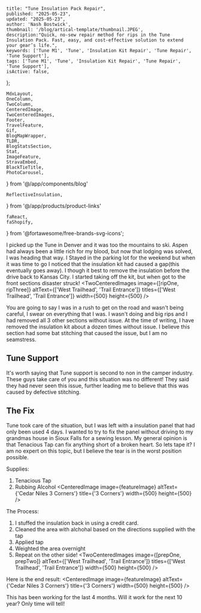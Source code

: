 
    title: "Tune Insulation Pack Repair",
    published: "2025-05-23",
    updated: "2025-05-23",
    author: 'Nash Bostwick',
    thumbnail: '/blog/artical-template/thumbnail.JPEG',
    description:"Quick, no-sew repair method for rips in the Tune Insulation Pack. Fast, easy, and cost-effective solution to extend your gear’s life.",
    keywords: ['Tune M1', 'Tune', 'Insulation Kit Repair', 'Tune Repair', 'Tune Support'],
    tags: ['Tune M1', 'Tune', 'Insulation Kit Repair', 'Tune Repair', 'Tune Support'],
    isActive: false,
};


    MdxLayout,
    OneColumn,
    TwoColumn,
    CenteredImage, 
    TwoCenteredImages, 
    Footer, 
    TravelFeature, 
    Gif, 
    BlogMapWrapper,
    TLDR,
    BlogStatsSection,
    Stat,
    ImageFeature,
    StravaEmbed,
    BlackTieTitle,
    PhotoCarousel,
} from '@/app/components/blog'

    ReflectiveInsulation,
} from '@/app/products/product-links'

    faReact,
    faShopify,
} from '@fortawesome/free-brands-svg-icons';






<ImageFeature
    title='Tune Insulation Pack Repair'
    image={featureImage}
/>


<MdxLayout>

<TLDR
text="Unfortunately, my insulation pack ripped. Fortunately it was easy cheap, fast, and easy to repair. I think this was a one off stitching issue. However, I am extremely careful when installing or removing the kit now." 
/>

I picked up the Tune in Denver and it was too the mountains to ski. Aspen had always been a little rich for my blood, but now that lodging was solved, I was heading that way. I Stayed in the parking lot for the weekend but when it was time to go I noticed that the insulation kit had caused a gap(this eventually goes away). I though it best to remove the insulation before the drive back to Kansas City. I started taking off the kit, but when got to the front sections disaster struck!
<TwoCenteredImages image={[ripOne, ripThree]} altText={['West Trailhead', 'Trail Entrance']} titles={['West Trailhead', 'Trail Entrance']} width={500} height={500} />

You are going to say I was in a rush to get on the road and wasn't being careful, I swear on everything that I was. I wasn't doing and big rips and I had removed all 3 other sections without issue. At the time of writing, I have removed the insulation kit about a dozen times without issue. I believe this section had some bat stitching that caused the issue, but I am no seamstress.

## Tune Support
It's worth saying that Tune support is second to non in the camper industry. These guys take care of you and this situation was no different! They said they had never seen this issue, further leading me to believe that this was caused by defective stitching.

## The Fix
Tune took care of the situation, but I was left with a insulation panel that had only been used 4 days. I wanted to try to fix the panel without driving to my grandmas house in Sioux Falls for a sewing lesson. My general opinion is that Tenacious Tap can fix anything short of a broken heart. So lets tape it? I am no expert on this topic, but I believe the tear is in the worst position possible. 

Supplies:
1. Tenacious Tap
2. Rubbing Alcohol
<CenteredImage image={featureImage} altText={'Cedar Niles 3 Corners'} title={'3 Corners'} width={500} height={500} />

The Process: 

1. I stuffed the insulation back in using a credit card.
2. Cleaned the area with alchohal based on the directions supplied with the tap
3. Applied tap
4. Weighted the area overnight
5. Repeat on the other side!
<TwoCenteredImages image={[prepOne, prepTwo]} altText={['West Trailhead', 'Trail Entrance']} titles={['West Trailhead', 'Trail Entrance']} width={500} height={500} />

Here is the end result:
<CenteredImage image={featureImage} altText={'Cedar Niles 3 Corners'} title={'3 Corners'} width={500} height={500} />

This has been working for the last 4 months. Will it work for the next 10 year? Only time will tell!



</MdxLayout>

[1]: /blog/articals/artical-template
